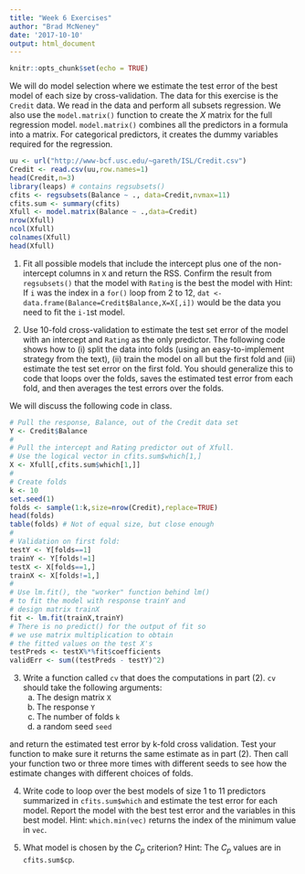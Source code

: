 ```yaml
---
title: "Week 6 Exercises"
author: "Brad McNeney"
date: '2017-10-10'
output: html_document
---
```


```r
knitr::opts_chunk$set(echo = TRUE)
```

We will do model selection where 
we estimate the test error of the best model
of each size by cross-validation.
The data for this exercise is the `Credit` data.
We read in the data and perform all subsets
regression. We also use the `model.matrix()` function
to create the $X$ matrix for the full regression model.
`model.matrix()` combines all the predictors
in a formula into a matrix. For categorical predictors,
it creates the dummy variables required for the regression.

```r
uu <- url("http://www-bcf.usc.edu/~gareth/ISL/Credit.csv")
Credit <- read.csv(uu,row.names=1)
head(Credit,n=3)
library(leaps) # contains regsubsets()
cfits <- regsubsets(Balance ~ ., data=Credit,nvmax=11)
cfits.sum <- summary(cfits)
Xfull <- model.matrix(Balance ~ .,data=Credit)
nrow(Xfull)
ncol(Xfull)
colnames(Xfull)
head(Xfull)
```

1. Fit all possible models that include the 
intercept plus one of the non-intercept columns in
`X` and return the RSS. Confirm the
result from `regsubsets()` that the model with
`Rating` is the best
the model with Hint: If `i` was the
index in a `for()` loop from 2 to 12, 
`dat <- data.frame(Balance=Credit$Balance,X=X[,i])`
would be the data you need to fit the `i-1`st model.


2. Use 10-fold cross-validation to 
estimate the test set error of the model with 
an intercept and `Rating` as the only predictor.
The following code shows how to (i) split 
the data into folds (using an easy-to-implement
strategy from the text), (ii) train the model on 
all but the first fold and (iii) estimate the 
test set error on the first fold.
You should generalize this to code that loops
over the folds, saves the estimated test error
from each fold, and then averages the test
errors over the folds. 

We will discuss the following code in class.


```r
# Pull the response, Balance, out of the Credit data set
Y <- Credit$Balance
#
# Pull the intercept and Rating predictor out of Xfull.
# Use the logical vector in cfits.sum$which[1,]
X <- Xfull[,cfits.sum$which[1,]]
#
# Create folds
k <- 10
set.seed(1)
folds <- sample(1:k,size=nrow(Credit),replace=TRUE)
head(folds)
table(folds) # Not of equal size, but close enough
#
# Validation on first fold:
testY <- Y[folds==1]
trainY <- Y[folds!=1]
testX <- X[folds==1,] 
trainX <- X[folds!=1,]
#
# Use lm.fit(), the "worker" function behind lm()
# to fit the model with response trainY and 
# design matrix trainX
fit <- lm.fit(trainX,trainY) 
# There is no predict() for the output of fit so 
# we use matrix multiplication to obtain
# the fitted values on the test X's
testPreds <- testX%*%fit$coefficients
validErr <- sum((testPreds - testY)^2)
```

3. Write a function called `cv` that
does the computations in part (2). 
`cv` should take 
the following arguments:
    (a) The design matrix `X`
    (b) The response `Y`
    (c) The number of folds `k`
    (d) a random seed `seed`

and return the estimated test error by k-fold 
cross validation. Test your function to make sure
it returns the same estimate as in part (2).
Then call your function two or three more
times with different seeds
to see how the estimate changes
with different choices of folds.


4. Write code to loop over the best models of 
size 1 to 11 predictors summarized in 
`cfits.sum$which` and estimate the test error 
for each model. Report the model with the best
test error and the variables in this best model.
Hint: `which.min(vec)` returns the index of
the minimum value in `vec`.


5. What model is chosen by the $C_p$
criterion? 
Hint: The $C_p$ values are in `cfits.sum$cp`.

